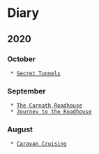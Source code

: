 = Diary =

== 2020 ==

=== October ===
  * [[2020-10-03|Secret Tunnels]]

=== September ===
  * [[2020-09-26|The Carnath Roadhouse]]
  * [[2020-09-12|Journey to the Roadhouse]]

=== August ===
  * [[2020-08-29|Caravan Cruising]]

